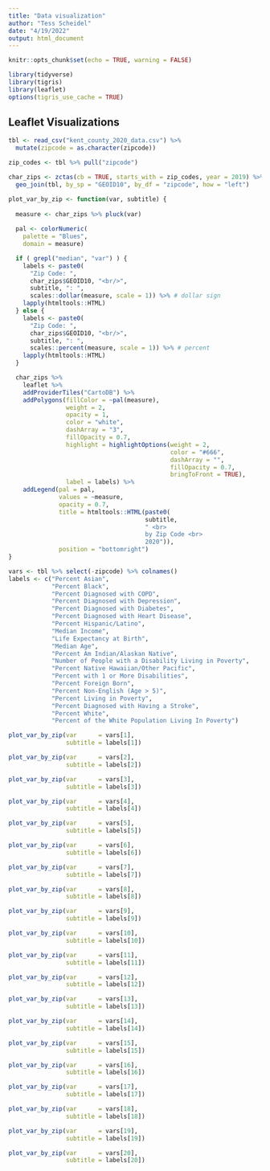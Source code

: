 ```yaml
---
title: "Data visualization"
author: "Tess Scheidel"
date: "4/19/2022"
output: html_document
---
```


```r
knitr::opts_chunk$set(echo = TRUE, warning = FALSE)

library(tidyverse)
library(tigris)
library(leaflet)
options(tigris_use_cache = TRUE)
```

## Leaflet Visualizations

```r
tbl <- read_csv("kent_county_2020_data.csv") %>% 
  mutate(zipcode = as.character(zipcode))

zip_codes <- tbl %>% pull("zipcode")

char_zips <- zctas(cb = TRUE, starts_with = zip_codes, year = 2019) %>% 
  geo_join(tbl, by_sp = "GEOID10", by_df = "zipcode", how = "left")

plot_var_by_zip <- function(var, subtitle) {
  
  measure <- char_zips %>% pluck(var)
  
  pal <- colorNumeric(
    palette = "Blues",
    domain = measure)

  if ( grepl("median", "var") ) {
    labels <- paste0(
      "Zip Code: ",
      char_zips$GEOID10, "<br/>",
      subtitle, ": ",
      scales::dollar(measure, scale = 1)) %>% # dollar sign
    lapply(htmltools::HTML)
  } else {
    labels <- paste0(
      "Zip Code: ",
      char_zips$GEOID10, "<br/>",
      subtitle, ": ",
      scales::percent(measure, scale = 1)) %>% # percent
    lapply(htmltools::HTML)
  }

  char_zips %>% 
    leaflet %>% 
    addProviderTiles("CartoDB") %>% 
    addPolygons(fillColor = ~pal(measure),
                weight = 2,
                opacity = 1,
                color = "white",
                dashArray = "3",
                fillOpacity = 0.7,
                highlight = highlightOptions(weight = 2,
                                             color = "#666",
                                             dashArray = "",
                                             fillOpacity = 0.7,
                                             bringToFront = TRUE),
                label = labels) %>%
    addLegend(pal = pal, 
              values = ~measure,
              opacity = 0.7, 
              title = htmltools::HTML(paste0(
                                      subtitle,
                                      " <br> 
                                      by Zip Code <br>
                                      2020")),
              position = "bottomright")
}

vars <- tbl %>% select(-zipcode) %>% colnames()
labels <- c("Percent Asian",
            "Percent Black",
            "Percent Diagnosed with COPD",
            "Percent Diagnosed with Depression",
            "Percent Diagnosed with Diabetes",
            "Percent Diagnosed with Heart Disease",
            "Percent Hispanic/Latino",
            "Median Income",
            "Life Expectancy at Birth",
            "Median Age",
            "Percent Am Indian/Alaskan Native",
            "Number of People with a Disability Living in Poverty",
            "Percent Native Hawaiian/Other Pacific",
            "Percent with 1 or More Disabilities",
            "Percent Foreign Born",
            "Percent Non-English (Age > 5)",
            "Percent Living in Poverty",
            "Percent Diagnosed with Having a Stroke",
            "Percent White",
            "Percent of the White Population Living In Poverty")

plot_var_by_zip(var      = vars[1],
                subtitle = labels[1])

plot_var_by_zip(var      = vars[2],
                subtitle = labels[2])

plot_var_by_zip(var      = vars[3],
                subtitle = labels[3])

plot_var_by_zip(var      = vars[4],
                subtitle = labels[4])

plot_var_by_zip(var      = vars[5],
                subtitle = labels[5])

plot_var_by_zip(var      = vars[6],
                subtitle = labels[6])

plot_var_by_zip(var      = vars[7],
                subtitle = labels[7])

plot_var_by_zip(var      = vars[8],
                subtitle = labels[8])

plot_var_by_zip(var      = vars[9],
                subtitle = labels[9])

plot_var_by_zip(var      = vars[10],
                subtitle = labels[10])

plot_var_by_zip(var      = vars[11],
                subtitle = labels[11])

plot_var_by_zip(var      = vars[12],
                subtitle = labels[12])

plot_var_by_zip(var      = vars[13],
                subtitle = labels[13])

plot_var_by_zip(var      = vars[14],
                subtitle = labels[14])

plot_var_by_zip(var      = vars[15],
                subtitle = labels[15])

plot_var_by_zip(var      = vars[16],
                subtitle = labels[16])

plot_var_by_zip(var      = vars[17],
                subtitle = labels[17])

plot_var_by_zip(var      = vars[18],
                subtitle = labels[18])

plot_var_by_zip(var      = vars[19],
                subtitle = labels[19])

plot_var_by_zip(var      = vars[20],
                subtitle = labels[20])

```

